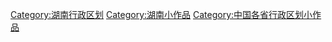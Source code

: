 {{Hiddencat}}
[[Category:湖南行政区划|Category:湖南行政区划]]
[[Category:湖南小作品|Category:湖南小作品]]
[[Category:中国各省行政区划小作品|Category:中国各省行政区划小作品]]